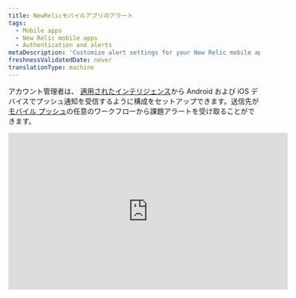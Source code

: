 ```yaml
---
title: NewRelicモバイルアプリのアラート
tags:
  - Mobile apps
  - New Relic mobile apps
  - Authentication and alerts
metaDescription: 'Customize alert settings for your New Relic mobile app, including email or push notifications. View and acknowledge view alerting incidents.'
freshnessValidatedDate: never
translationType: machine
---
```


アカウント管理者は、 [適用されたインテリジェンス](/docs/alerts-applied-intelligence/new-relic-alerts/get-started/introduction-applied-intelligence)から Android および iOS デバイスでプッシュ通知を受信するように構成をセットアップできます。送信先が[モバイル プッシュ](/docs/alerts-applied-intelligence/notifications/notification-integrations#mobile_push)の任意のワークフローから課題アラートを受け取ることができます。

<iframe
  width="560"
  height="315"
  src="https://www.youtube.com/embed/bVJZUatrCpY"
  title="YouTube video player"
  frameborder="0"
  allow="accelerometer; autoplay; clipboard-write; encrypted-media; gyroscope; picture-in-picture; web-share"
  allowfullscreen
/>

## 要件 [#requirements]

[New Relic One ユーザー モデル](/docs/accounts/original-accounts-billing/original-product-based-pricing/overview-user-models)と[元のユーザー モデル](/docs/accounts/original-accounts-billing/original-product-based-pricing/overview-user-models)の両方のユーザーは、モバイル プッシュを[宛先](https://docs.newrelic.com/docs/alerts-applied-intelligence/notifications/notification-integrations#mobile_push)とするワークフローを設定できます。

## 通知のオン/オフ [#enabling-alerts]

Android または iOS アプリから New Relic アカウントにログインすると、デバイスは自動的にユーザーに関連付けられます。[モバイルプッシュの送信先を必ずワークフローに追加して](/docs/alerts-applied-intelligence/applied-intelligence/incident-workflows/incident-workflows#add-workflow)ください。

## 問題のインシデントの詳細を表示する [#viewing-alerts]

通知は、デバイスのロック画面に自動的に表示されます。New Relic アプリを起動する。

1. デバイスに応じて、次の手順を実行します。

* Androidデバイスでは、通知ドロワーから通知をタップします。
* iOSデバイスでは、画面をスワイプします。

2. New Relic アプリの**Alerts & AI**メニューから、任意の問題を選択して、関連するアプリケーションのエラーの詳細を表示します。
3. 必要に応じて、\[**確認**]を選択します。
4. 必要に応じて、追加の詳細を表示するには、\[**概要]** 、\[**インシデント]** 、または \[**問題ログ]**を選択します。

メイン メニューの \[**アラート**] リストには、問題が時間順に表示されます。追加のフィルターを適用したり、右上の時間ウィンドウを変更したりできます。

## アラート設定のトラブルシューティング [#troubleshooting]

モバイル デバイスでプッシュ通知が機能しない場合:

1. 要件 [を満たしていることを確認する](#requirements) 。
2. [アラートが有効になっていることを確認する](#enabling-alerts).
3. New Relic がプッシュ通知の送信を許可されていることを確認するには、モバイル デバイスの[通知設定](#notification-settings)を確認してください。

モバイルデバイスの通知設定が正しいにもかかわらず、通知を受け取れない場合は、 [アカウントからデバイスを削除](#account-delete) した後、 [アンインストール](#uninstall-app) と [New Relic アプリケーションを再インストール](#reinstall-app) してください。

<CollapserGroup>
  <Collapser
    id="notification-settings"
    title="モバイルデバイスの通知設定を確認してください"
  >
    お使いの端末の手順に従ってください。

    <table>
      <thead>
        <tr>
          <th style={{ width: "150px" }}>
            **デバイス**
          </th>

          <th>
            **通知設定を確認するには**
          </th>
        </tr>
      </thead>

      <tbody>
        <tr>
          <td>
            Android
          </td>

          <td>
            1. Android端末の「 **設定」** から、「 **音と通知」** を選択します。
            2. 音量の設定を確認してください。
            3. オプションです。有効にする **また、通話時にバイブレーションする**.
            4. の設定を確認する **Interruptions**.
            5. **Notification** の設定を確認してください。
            6. **App notifications**: New Relic のアプリを選択し、 **Block** と **Priority** の設定を確認します。
          </td>
        </tr>

        <tr>
          <td>
            iOS
          </td>

          <td>
            1. [Do Not Disturb](http://support.apple.com/kb/HT5463) がオフになっていることを確認します。iOS の **設定** アプリから、 **Do Not Disturb** を選択し、 **Manual** スイッチがオフになっていることを確認します。
            2. New Relic アプリが通知の送信を許可されていることを確認します。iOS の **設定** アプリから、 **Notifications** を選択し、アプリリストから New Relic アプリを探します。
            3. **Allow Notifications** のスイッチがオンになっていることを確認してください。
            4. アラートスタイルが「 **バナー** 」または「 **アラート** 」に設定されていることを確認してください。
            5. オプションです。音声による警告を有効にするには、 **Sounds** をオンに設定します。
          </td>
        </tr>
      </tbody>
    </table>
  </Collapser>

  <Collapser
    id="account-delete"
    title="NewRelicアカウントからAndroidまたはiOSデバイスを削除します"
  >
    New Relic アカウントからモバイル デバイスを削除するには、NerdGraph API エクスプローラーを使用します。

    1. **Query** [current devices](https://api.newrelic.com/graphiql?#query=query%20List%20%7B%0A%20%20actor%20%7B%0A%20%20%20%20mobilePushNotification%20%7B%0A%20%20%20%20%20%20devices%20%7B%0A%20%20%20%20%20%20%20%20appVersion%0A%20%20%20%20%20%20%20%20deviceId%0A%20%20%20%20%20%20%20%20deviceName%0A%20%20%20%20%20%20%20%20operatingSystem%0A%20%20%20%20%20%20%7D%0A%20%20%20%20%7D%0A%20%20%7D%0A%7D%0A) by selecting actor -> mobilePushNotification -> devices and selecting appVersion, deviceId, and deviceName.このクエリを実行して、デバイスのリストを取得します。

    2. **Mutation** to [remove](https://api.newrelic.com/graphiql?#query=mutation%20%7B%0A%20%20mobilePushNotificationRemoveDevice%28deviceId%3A%20%22%22%29%20%7B%0A%20%20%20%20message%0A%20%20%7D%0A%7D%0A) a device by selecting mutation -> mobilePushNotificationRemoveDevice, and pass in an deviceId from above list.

       または、アプリ内の **設定** メニューの「> 設定」からデバイスを削除することができます。

    3. **プッシュ通知デバイス** の下を見て、そこから削除します。iOSでは、右から左にスライドさせて **削除** デバイスを削除し、Androidでは、 **削除 をタップします。**

       [再インストール](#uninstall-app) お使いのデバイスからNew Relicアプリを再インストールする手順を続けます。
  </Collapser>

  <Collapser
    id="uninstall-app"
    title="NewRelicモバイルアプリをアンインストールします"
  >
    手順に従って、端末からNew Relicアプリをアンインストールしてから、再インストールしてください。

    <table>
      <thead>
        <tr>
          <th style={{ width: "150px" }}>
            **デバイス**
          </th>

          <th>
            **New Relic アプリをアンインストールするには**
          </th>
        </tr>
      </thead>

      <tbody>
        <tr>
          <td>
            Android
          </td>

          <td>
            1. Android 端末の **設定** から、 **アプリ** を選択し、New Relic アプリを選択します。
            2. **アンインストール** を選択します。
            3. [再インストール](#reinstall-app) New Relic アプリをインストールする手順を続けます。
          </td>
        </tr>

        <tr>
          <td>
            iOS
          </td>

          <td>
            1. iOSのホーム画面で、New Relicのアイコンを揺れるまで長押しします。
            2. [アプリを削除するには](http://support.apple.com/kb/TI135) 、 **X** のアイコンを選択します。
            3. [再インストール](#reinstall-app) New Relic アプリをインストールする手順を続けます。
          </td>
        </tr>
      </tbody>
    </table>
  </Collapser>

  <Collapser
    id="reinstall-app"
    title="NewRelicモバイルアプリを再インストールします"
  >
    New Relic モバイルアプリを再インストールするには。

    1. Android端末から、 [**Google Playストア**](https://play.google.com/store/apps/details?id=com.newrelic.rpm) を選択します。

       また

       iOSデバイスのホーム画面から、 [**App Store** を選択します。](https://itunes.apple.com/us/app/new-relic/id594038638?mt=8)

    2. Search for **New Relic**.

    3. アプリをダウンロードします。

    4. ダウンロードが終了したら、New Relic のアカウントで New Relic モバイルアプリにサインインします。
  </Collapser>
</CollapserGroup>